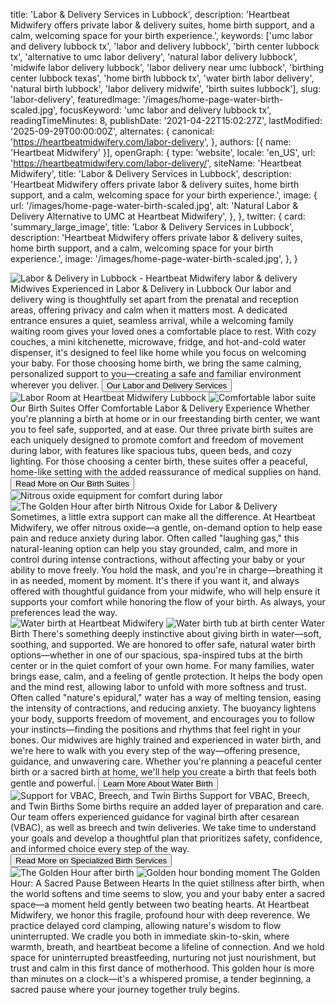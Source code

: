   title: 'Labor & Delivery Services in Lubbock',
  description: 'Heartbeat Midwifery offers private labor & delivery suites, home birth support, and a calm, welcoming space for your birth experience.',
  keywords: ['umc labor and delivery lubbock tx', 'labor and delivery lubbock', 'birth center lubbock tx', 'alternative to umc labor delivery', 'natural labor delivery lubbock', 'midwife labor delivery lubbock', 'labor delivery near umc lubbock', 'birthing center lubbock texas', 'home birth lubbock tx', 'water birth labor delivery', 'natural birth lubbock', 'labor delivery midwife', 'birth suites lubbock'],
  slug: 'labor-delivery',
  featuredImage: '/images/home-page-water-birth-scaled.jpg',
  focusKeyword: 'umc labor and delivery lubbock tx',
  readingTimeMinutes: 8,
  publishDate: '2021-04-22T15:02:27Z',
  lastModified: '2025-09-29T00:00:00Z',
  alternates: {
    canonical: 'https://heartbeatmidwifery.com/labor-delivery',
  },
  authors: [{ name: 'Heartbeat Midwifery' }],
  openGraph: {
    type: 'website',
    locale: 'en_US',
    url: 'https://heartbeatmidwifery.com/labor-delivery/',
    siteName: 'Heartbeat Midwifery',
    title: 'Labor & Delivery Services in Lubbock',
    description: 'Heartbeat Midwifery offers private labor & delivery suites, home birth support, and a calm, welcoming space for your birth experience.',
    image: {
      url: '/images/home-page-water-birth-scaled.jpg',
      alt: 'Natural Labor & Delivery Alternative to UMC at Heartbeat Midwifery',
    },
  },
  twitter: {
    card: 'summary_large_image',
    title: 'Labor & Delivery Services in Lubbock',
    description: 'Heartbeat Midwifery offers private labor & delivery suites, home birth support, and a calm, welcoming space for your birth experience.',
    image: '/images/home-page-water-birth-scaled.jpg',
  },
}


<Navbar />

<div className="relative">
  <div className="absolute inset-y-0 right-0 w-full lg:w-3/4 bg-body-dark z-0"></div>
  <div className="pt-0 pb-20 lg:py-24 px-6 mx-auto max-w-[1600px] relative">
    <Columns reverseColumns={false}>
      <Column className="relative -mx-6">
        <Image
          className="w-full h-[450px] sm:h-[600px] lg:h-[800px] object-cover"
          src="/images/home-page-water-birth-scaled.jpg"
          alt="Labor & Delivery in Lubbock - Heartbeat Midwifery"
          size="large"
          rounded="rounded-none"
          lazy={false}
        />
        <Accent
          className="absolute hidden lg:block -bottom-10 lg:bottom-auto left-6 right-auto lg:-top-20 lg:-right-40 transform text-left lg:text-right -rotate-12"
          color="text-white"
        >
          labor & delivery
        </Accent>
      </Column>
      <Column className="mx-auto max-w-2xl lg:max-w-7xl">
        <Heading
          as="h1"
          className="max-w-2xl"
        >
          Midwives Experienced in Labor & Delivery in Lubbock
        </Heading>
        <Paragraph>Our labor and delivery wing is thoughtfully set apart from the prenatal and reception areas, offering privacy and calm when it matters most. A dedicated entrance ensures a quiet, seamless arrival, while a welcoming family waiting room gives your loved ones a comfortable place to rest. With cozy couches, a mini kitchenette, microwave, fridge, and hot-and-cold water dispenser, it's designed to feel like home while you focus on welcoming your baby. For those choosing home birth, we bring the same calming, personalized support to you—creating a safe and familiar environment wherever you deliver.</Paragraph>
        <Buttons className="">
          <Button
            href="#services"
            theme="primary"
            icon="heroicons:arrow-down-16-solid"
            iconPlacement="after"
          >
            Our Labor and Delivery Services
          </Button>
        </Buttons>
      </Column>
    </Columns>
  </div>
</div>

<Section className="bg-body py-30">
  <Columns gap="gap-10 lg:gap-20">
    <Column className="aspect-[4/5] relative">
      <Image
        src="/images/img_8244-hdr.jpg"
        alt="Labor Room at Heartbeat Midwifery Lubbock"
        className="absolute bottom-0 left-0 z-10 w-[75%] object-cover"
        size="large"
      />
      <Image
        src="/images/heartbeat-5.jpg"
        alt="Comfortable labor suite"
        className="w-[65%] absolute top-0 right-0 object-cover shadow-2xl"
        rounded="rounded-b-none rounded-t-full"
        size="large"
      />
    </Column>
    <Column>
      <Heading
        as="h2"
        id="services"
      >
        Our Birth Suites Offer Comfortable Labor & Delivery Experience
      </Heading>
      <Paragraph>Whether you're planning a birth at home or in our freestanding birth center, we want you to feel safe, supported, and at ease. Our three private birth suites are each uniquely designed to promote comfort and freedom of movement during labor, with features like spacious tubs, queen beds, and cozy lighting. For those choosing a center birth, these suites offer a peaceful, home-like setting with the added reassurance of medical supplies on hand.</Paragraph>
      <Buttons>
        <Button
          variant="primary"
          href="/birth-center"
          icon="heroicons:arrow-right-16-solid"
          iconPlacement="after"
        >
          Read More on Our Birth Suites
        </Button>
      </Buttons>
    </Column>
  </Columns>
</Section>

<Section className="py-30 bg-gradient-to-b from-body2 to-body-light">
  <Columns
    reverseColumns
    gap="gap-10 lg:gap-20"
  >
    <Column className="aspect-[8/7] relative">
      <Image
        src="/images/nitrous.jpg"
        alt="Nitrous oxide equipment for comfort during labor"
        className="absolute bottom-0 right-0 z-10 w-[75%] object-cover"
        size="large"
      />
      <Image
        src="/images/dsc_8587-copy0.jpg"
        alt="The Golden Hour after birth"
        className="w-[65%] absolute top-0 left-0 object-cover shadow-2xl"
        rounded="rounded-b-none rounded-t-full"
        size="large"
      />
    </Column>
    <Column>
      <Heading
        as="h3"
        styleAs="h2"
      >
        Nitrous Oxide for Labor & Delivery
      </Heading>
      <Quote>Sometimes, a little extra support can make all the difference.</Quote>
      <Paragraph>At Heartbeat Midwifery, we offer nitrous oxide—a gentle, on-demand option to help ease pain and reduce anxiety during labor. Often called "laughing gas," this natural-leaning option can help you stay grounded, calm, and more in control during intense contractions, without affecting your baby or your ability to move freely.</Paragraph>
      <Paragraph>You hold the mask, and you're in charge—breathing it in as needed, moment by moment. It's there if you want it, and always offered with thoughtful guidance from your midwife, who will help ensure it supports your comfort while honoring the flow of your birth.</Paragraph>
      <Paragraph>As always, your preferences lead the way.</Paragraph>
    </Column>
  </Columns>
</Section>

<Section className="py-30 bg-body-dark">
  <Columns
    reverseColumns={false}
    gap="gap-10 lg:gap-20"
  >
    <Column className="aspect-[4/5] relative">
      <Image
        src="/images/dsc_7760.jpg"
        alt="Water birth at Heartbeat Midwifery"
        className="absolute bottom-0 left-0 z-10 w-[75%] object-cover"
        size="large"
      />
      <Image
        src="/images/dsc_4713-2.jpg"
        alt="Water birth tub at birth center"
        className="w-[65%] absolute top-0 right-0 object-cover shadow-2xl"
        rounded="rounded-b-none rounded-t-full"
        size="large"
      />
    </Column>
    <Column>
      <Heading
        as="h3"
        styleAs="h2"
      >
        Water Birth
      </Heading>
      <Quote>There's something deeply instinctive about giving birth in water—soft, soothing, and supported.</Quote>
      <Paragraph>We are honored to offer safe, natural water birth options—whether in one of our spacious, spa-inspired tubs at the birth center or in the quiet comfort of your own home. For many families, water brings ease, calm, and a feeling of gentle protection. It helps the body open and the mind rest, allowing labor to unfold with more softness and trust.</Paragraph>
      <Paragraph>Often called "nature's epidural," water has a way of melting tension, easing the intensity of contractions, and reducing anxiety. The buoyancy lightens your body, supports freedom of movement, and encourages you to follow your instincts—finding the positions and rhythms that feel right in your bones.</Paragraph>
      <Paragraph>Our midwives are highly trained and experienced in water birth, and we're here to walk with you every step of the way—offering presence, guidance, and unwavering care. Whether you're planning a peaceful center birth or a sacred birth at home, we'll help you create a birth that feels both gentle and powerful.</Paragraph>
      <Buttons>
        <Button
          variant="primary"
          href="/water-birth"
          icon="heroicons:arrow-right-16-solid"
          iconPlacement="after"
        >
          Learn More About Water Birth
        </Button>
      </Buttons>
    </Column>
  </Columns>
</Section>

<Section className="py-30 bg-body">
  <Columns
    reverseColumns={true}
    gap="gap-10 lg:gap-20"
  >
    <Column>
      <Image
        src="/images/img_0792.jpg"
        alt="Support for VBAC, Breech, and Twin Births"
        className="object-cover"
        rounded="rounded-t-full"
        size="large"
      />
    </Column>
    <Column>
      <Heading
        as="h3"
        styleAs="h2"
      >
        Support for VBAC, Breech, and Twin Births
      </Heading>
      <Paragraph>Some births require an added layer of preparation and care. Our team offers experienced guidance for vaginal birth after cesarean (VBAC), as well as breech and twin deliveries. We take time to understand your goals and develop a thoughtful plan that prioritizes safety, confidence, and informed choice every step of the way.</Paragraph>
      <Buttons>
        <Button
          variant="primary"
          href="/breech-twin-vbac"
          icon="heroicons:arrow-right-16-solid"
          iconPlacement="after"
        >
          Read More on Specialized Birth Services
        </Button>
      </Buttons>
    </Column>
  </Columns>
</Section>

<Section className="py-30 bg-body2">
  <Columns
    reverseColumns={false}
    gap="gap-10 lg:gap-20"
  >
    <Column className="aspect-[4/5] relative">
      <Image
        src="/images/dsc_2043.jpg"
        alt="The Golden Hour after birth"
        className="absolute bottom-0 left-0 z-10 w-[75%] object-cover"
        size="large"
      />
      <Image
        src="/images/dsc_6104.jpg"
        alt="Golden hour bonding moment"
        className="w-[65%] absolute top-0 right-0 object-cover shadow-2xl"
        rounded="rounded-b-none rounded-t-full"
        size="large"
      />
    </Column>
    <Column>
      <Heading
        as="h3"
        styleAs="h2"
      >
        The Golden Hour: A Sacred Pause Between Hearts
      </Heading>
      <Paragraph>In the quiet stillness after birth, when the world softens and time seems to slow, you and your baby enter a sacred space—a moment held gently between two beating hearts.</Paragraph>
      <Paragraph>At Heartbeat Midwifery, we honor this fragile, profound hour with deep reverence. We practice delayed cord clamping, allowing nature's wisdom to flow uninterrupted. We cradle you both in immediate skin-to-skin, where warmth, breath, and heartbeat become a lifeline of connection. And we hold space for uninterrupted breastfeeding, nurturing not just nourishment, but trust and calm in this first dance of motherhood.</Paragraph>
      <Paragraph>This golden hour is more than minutes on a clock—it's a whispered promise, a tender beginning, a sacred pause where your journey together truly begins.</Paragraph>
    </Column>
  </Columns>
</Section>

<PageFooter />
